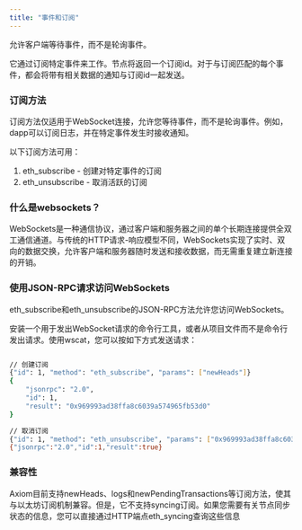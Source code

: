 ```yaml
---
title: "事件和订阅"
---
```



允许客户端等待事件，而不是轮询事件。

它通过订阅特定事件来工作。节点将返回一个订阅id。对于与订阅匹配的每个事件，都会将带有相关数据的通知与订阅id一起发送。

### 订阅方法
订阅方法仅适用于WebSocket连接，允许您等待事件，而不是轮询事件。例如，dapp可以订阅日志，并在特定事件发生时接收通知。

以下订阅方法可用：

1. eth_subscribe - 创建对特定事件的订阅
2. eth_unsubscribe - 取消活跃的订阅


### 什么是websockets？
WebSockets是一种通信协议，通过客户端和服务器之间的单个长期连接提供全双工通信通道。与传统的HTTP请求-响应模型不同，WebSockets实现了实时、双向的数据交换，允许客户端和服务器随时发送和接收数据，而无需重复建立新连接的开销。

### 使用JSON-RPC请求访问WebSockets
eth_subscribe和eth_unsubscribe的JSON-RPC方法允许您访问WebSockets。

安装一个用于发出WebSocket请求的命令行工具，或者从项目文件而不是命令行发出请求。使用wscat，您可以按如下方式发送请求：
```bash Example Request

// 创建订阅
{"id": 1, "method": "eth_subscribe", "params": ["newHeads"]}
{
    "jsonrpc": "2.0",
    "id": 1,
    "result": "0x969993ad38ffa8c6039a574965fb53d0"
}

// 取消订阅
{"id": 1, "method": "eth_unsubscribe", "params": ["0x969993ad38ffa8c6039a574965fb53d0"]}
{"jsonrpc":"2.0","id":1,"result":true}

```

### 兼容性
Axiom目前支持newHeads、logs和newPendingTransactions等订阅方法，使其与以太坊订阅机制兼容。但是，它不支持syncing订阅。如果您需要有关节点同步状态的信息，您可以直接通过HTTP端点eth_syncing查询这些信息



